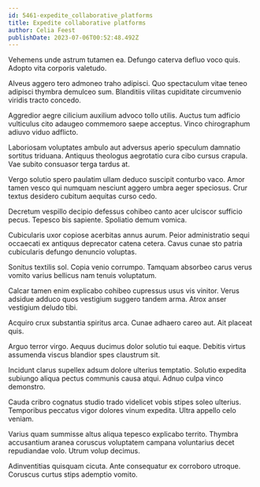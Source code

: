 ```yaml
---
id: 5461-expedite_collaborative_platforms
title: Expedite collaborative platforms
author: Celia Feest
publishDate: 2023-07-06T00:52:48.492Z
---
```


Vehemens unde astrum tutamen ea. Defungo caterva defluo voco quis. Adopto vita corporis valetudo.

Alveus aggero tero admoneo traho adipisci. Quo spectaculum vitae teneo adipisci thymbra demulceo sum. Blanditiis vilitas cupiditate circumvenio viridis tracto concedo.

Aggredior aegre cilicium auxilium advoco tollo utilis. Auctus tum adficio vulticulus cito adaugeo commemoro saepe acceptus. Vinco chirographum adiuvo viduo adflicto.

Laboriosam voluptates ambulo aut adversus aperio speculum damnatio sortitus triduana. Antiquus theologus aegrotatio cura cibo cursus crapula. Vae subito consuasor terga tardus at.

Vergo solutio spero paulatim ullam deduco suscipit conturbo vaco. Amor tamen vesco qui numquam nesciunt aggero umbra aeger speciosus. Crur textus desidero cubitum aequitas curso cedo.

Decretum vespillo decipio defessus cohibeo canto acer ulciscor sufficio pecus. Tepesco bis sapiente. Spoliatio demum vomica.

Cubicularis uxor copiose acerbitas annus aurum. Peior administratio sequi occaecati ex antiquus deprecator catena cetera. Cavus cunae sto patria cubicularis defungo denuncio voluptas.

Sonitus textilis sol. Copia venio corrumpo. Tamquam absorbeo carus verus vomito varius bellicus nam tenuis voluptatum.

Calcar tamen enim explicabo cohibeo cupressus usus vis vinitor. Verus adsidue adduco quos vestigium suggero tandem arma. Atrox anser vestigium deludo tibi.

Acquiro crux substantia spiritus arca. Cunae adhaero careo aut. Ait placeat quis.

Arguo terror virgo. Aequus ducimus dolor solutio tui eaque. Debitis virtus assumenda viscus blandior spes claustrum sit.

Incidunt clarus supellex adsum dolore ulterius temptatio. Solutio expedita subiungo aliqua pectus communis causa atqui. Adnuo culpa vinco demonstro.

Cauda cribro cognatus studio trado videlicet vobis stipes soleo ulterius. Temporibus peccatus vigor dolores vinum expedita. Ultra appello celo veniam.

Varius quam summisse altus aliqua tepesco explicabo territo. Thymbra accusantium aranea coruscus voluptatem campana voluntarius decet repudiandae volo. Utrum volup decimus.

Adinventitias quisquam cicuta. Ante consequatur ex corroboro utroque. Coruscus curtus stips ademptio vomito.
